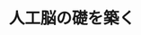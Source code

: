 ﻿---
title: "人工脳の礎を築く"
category: "情報理工学院"
vol: 55
interviewee: "中村 清彦 "
url: ""
tags: ["情報","生体","実験","モデル","脳"]
pdf: "55-1.pdf"
career: ""
pdfurl: "55-1/55-1.pdf"
preface: "中村では生体内でも最も謎に満ちた機関である脳の働きを再現することを目指し、脳のモデル化と実験を行っている。従来のような医学的立場ではなく、情報学者の見地から脳を切り拓いていくことによる新たな発見がここで見られるだろう。"
---
